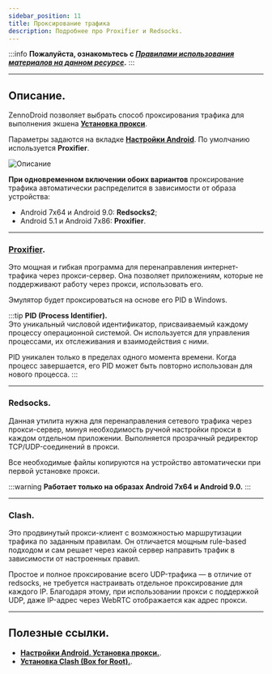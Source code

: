 ```yaml
---
sidebar_position: 11
title: Проксирование трафика
description: Подробнее про Proxifier и Redsocks. 
---  
```

:::info **Пожалуйста, ознакомьтесь с [*Правилами использования материалов на данном ресурсе*](../Disclaimer).**
:::
_______________________________________________  
## Описание.  
ZennoDroid позволяет выбрать способ проксирования трафика для выполнения экшена [**Установка прокси**](../Android/ProLite/setting#как-поставить-прокси).  

Параметры задаются на вкладке [**Настройки Android**](../Android/ProLite/setting#как-поставить-прокси). По умолчанию используется **Proxifier**.  

![Описание](./assets/Proxy_Traffic/Proxy_Traffic_pic1.png)  

**При одновременном включении обоих вариантов** проксирование трафика автоматически распределится в зависимости от образа устройства:  
- Android 7x64 и Android 9.0: **Redsocks2**;  
- Android 5.1 и Android 7x86: **Proxifier**.  
_______________________________________________ 
### [Proxifier](https://proxifier.com/).  
Это мощная и гибкая программа для перенаправления интернет-трафика через прокси-сервер. Она позволяет приложениям, которые не поддерживают работу через прокси, использовать его.   

Эмулятор будет проксироваться на основе его PID в Windows.  

:::tip **PID (Process Identifier).**  
Это уникальный числовой идентификатор, присваиваемый каждому процессу операционной системой. Он используется для управления процессами, их отслеживания и взаимодействия с ними.  

PID уникален только в пределах одного момента времени. Когда процесс завершается, его PID может быть повторно использован для нового процесса.
:::  
_______________________________________________ 
### Redsocks.  
Данная утилита нужна для перенаправления сетевого трафика через прокси-сервер, минуя необходимость ручной настройки прокси в каждом отдельном приложении. Выполняется прозрачный редиректор TCP/UDP-соединений в прокси.  

Все необходимые файлы копируются на устройство автоматически при первой установке прокси.

:::warning **Работает только на образах Android 7x64 и Android 9.0.**
:::  
_______________________________________________ 
### Clash. 
Это продвинутый прокси-клиент с возможностью маршрутизации трафика по заданным правилам. Он отличается мощным rule-based подходом и сам решает через какой сервер направить трафик в зависимости от настроенных правил. 

Простое и полное проксирование всего UDP-трафика — в отличие от redsocks, не требуется настраивать отдельное проксирование для каждого IP. Благодаря этому, при использовании прокси с поддержкой UDP, даже IP-адрес через WebRTC отображается как адрес прокси.  
_______________________________________________  
## Полезные ссылки.     
- [**Настройки Android. Установка прокси.**](../Android/ProLite/setting#как-поставить-прокси).   
- [**Установка Clash (Box for Root).**](../../pm/Interface/DeviceWindow).